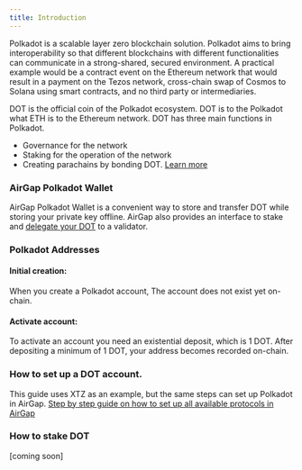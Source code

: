 ```yaml
---
title: Introduction
---
```


Polkadot is a scalable layer zero blockchain solution.
Polkadot aims to bring interoperability so that different blockchains with different functionalities can communicate in a strong-shared, secured environment. A practical example would be a contract event on the Ethereum network that would result in a payment on the Tezos network, cross-chain swap of Cosmos to Solana using smart contracts, and no third party or intermediaries.

DOT is the official coin of the Polkadot ecosystem. DOT is to the Polkadot what ETH is to the Ethereum network. DOT has three main functions in Polkadot.
- Governance for the network
- Staking for the operation of the network
- Creating parachains by bonding DOT.
[Learn more](https://polkadot.network/)
### AirGap Polkadot Wallet
AirGap Polkadot Wallet is a convenient way to store and transfer DOT while storing your private key offline. AirGap also provides an interface to stake and [delegate your DOT](https://medium.com/airgap-it/airgap-adds-polkadot-support-with-delegation-a4d14a8b55d3) to a validator.

### Polkadot Addresses
#### Initial creation: 
When you create a Polkadot account, The account does not exist yet on-chain. 
#### Activate account: 
To activate an account you need an existential deposit, which is 1 DOT. After depositing a minimum of 1 DOT, your address becomes recorded on-chain.

### How to set up a DOT account.
This guide uses XTZ as an example, but the same steps can set up Polkadot in AirGap.
[Step by step guide on how to set up all available protocols in AirGap](https://medium.com/airgap-it/airgap-the-step-by-step-guide-c4c3d3fe9a05)

### How to stake DOT
[coming soon]
